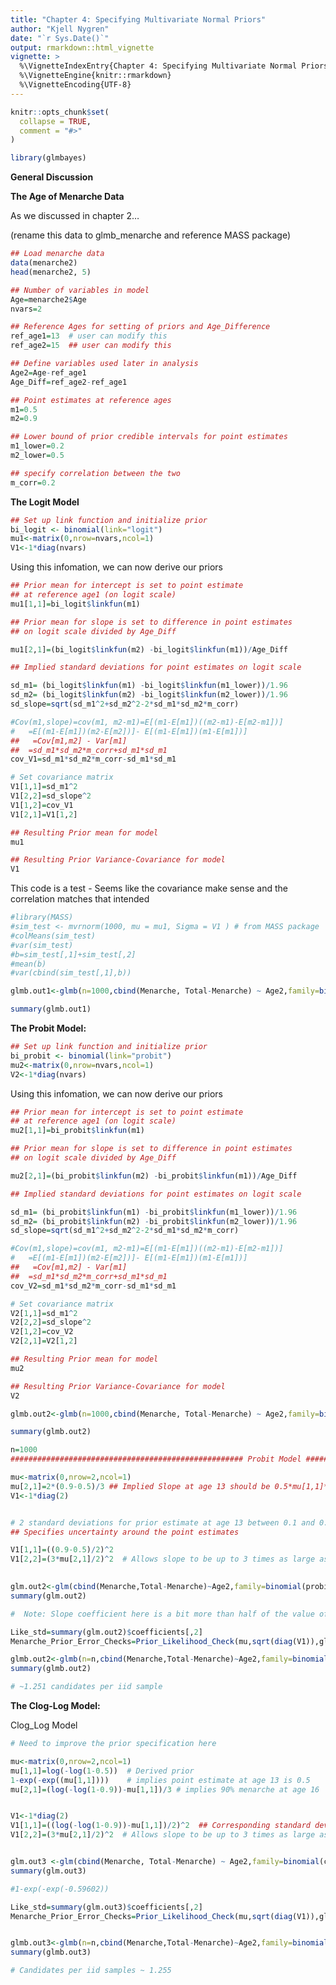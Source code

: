 ```yaml
---
title: "Chapter 4: Specifying Multivariate Normal Priors"
author: "Kjell Nygren"
date: "`r Sys.Date()`"
output: rmarkdown::html_vignette
vignette: >
  %\VignetteIndexEntry{Chapter 4: Specifying Multivariate Normal Priors}
  %\VignetteEngine{knitr::rmarkdown}
  %\VignetteEncoding{UTF-8}
---
```


```r
knitr::opts_chunk$set(
  collapse = TRUE,
  comment = "#>"
)
```

```r
library(glmbayes)
```

**General Discussion**

**The Age of Menarche Data**


As we discussed in chapter 2...

(rename this data to glmb_menarche and reference MASS package) 

```r
## Load menarche data
data(menarche2)
head(menarche2, 5)

```

```r
## Number of variables in model
Age=menarche2$Age
nvars=2

## Reference Ages for setting of priors and Age_Difference
ref_age1=13  # user can modify this
ref_age2=15  ## user can modify this

## Define variables used later in analysis
Age2=Age-ref_age1
Age_Diff=ref_age2-ref_age1

```

```r

## Point estimates at reference ages
m1=0.5  
m2=0.9

## Lower bound of prior credible intervals for point estimates
m1_lower=0.2
m2_lower=0.5

## specify correlation between the two
m_corr=0.2
```



**The Logit Model**

```r

## Set up link function and initialize prior
bi_logit <- binomial(link="logit")
mu1<-matrix(0,nrow=nvars,ncol=1)
V1<-1*diag(nvars)
```


Using this infomation, we can now derive our priors

```r
## Prior mean for intercept is set to point estimate 
## at reference age1 (on logit scale)
mu1[1,1]=bi_logit$linkfun(m1)

## Prior mean for slope is set to difference in point estimates
## on logit scale divided by Age_Diff

mu1[2,1]=(bi_logit$linkfun(m2) -bi_logit$linkfun(m1))/Age_Diff 

## Implied standard deviations for point estimates on logit scale

sd_m1= (bi_logit$linkfun(m1) -bi_logit$linkfun(m1_lower))/1.96
sd_m2= (bi_logit$linkfun(m2) -bi_logit$linkfun(m2_lower))/1.96
sd_slope=sqrt(sd_m1^2+sd_m2^2-2*sd_m1*sd_m2*m_corr)

#Cov(m1,slope)=cov(m1, m2-m1)=E[(m1-E[m1])((m2-m1)-E[m2-m1])]
#   =E[(m1-E[m1])(m2-E[m2])]- E[(m1-E[m1])(m1-E[m1])]
##   =Cov[m1,m2] - Var[m1]
##  =sd_m1*sd_m2*m_corr+sd_m1*sd_m1
cov_V1=sd_m1*sd_m2*m_corr-sd_m1*sd_m1

# Set covariance matrix
V1[1,1]=sd_m1^2
V1[2,2]=sd_slope^2
V1[1,2]=cov_V1
V1[2,1]=V1[1,2]
```


```r
## Resulting Prior mean for model
mu1
```

```r
## Resulting Prior Variance-Covariance for model
V1
```

This code is a test - Seems like the covariance make sense and the correlation matches that intended

```r
#library(MASS)
#sim_test <- mvrnorm(1000, mu = mu1, Sigma = V1 ) # from MASS package
#colMeans(sim_test)
#var(sim_test)
#b=sim_test[,1]+sim_test[,2]
#mean(b)
#var(cbind(sim_test[,1],b))
```



```r
glmb.out1<-glmb(n=1000,cbind(Menarche, Total-Menarche) ~ Age2,family=binomial(logit),mu=mu1,Sigma=V1,Gridtype=1, data=menarche2)
```


```r
summary(glmb.out1)
```




**The Probit Model: **


```r
## Set up link function and initialize prior
bi_probit <- binomial(link="probit")
mu2<-matrix(0,nrow=nvars,ncol=1)
V2<-1*diag(nvars)
```

Using this infomation, we can now derive our priors

```r
## Prior mean for intercept is set to point estimate 
## at reference age1 (on logit scale)
mu2[1,1]=bi_probit$linkfun(m1)

## Prior mean for slope is set to difference in point estimates
## on logit scale divided by Age_Diff

mu2[2,1]=(bi_probit$linkfun(m2) -bi_probit$linkfun(m1))/Age_Diff 

## Implied standard deviations for point estimates on logit scale

sd_m1= (bi_probit$linkfun(m1) -bi_probit$linkfun(m1_lower))/1.96
sd_m2= (bi_probit$linkfun(m2) -bi_probit$linkfun(m2_lower))/1.96
sd_slope=sqrt(sd_m1^2+sd_m2^2-2*sd_m1*sd_m2*m_corr)

#Cov(m1,slope)=cov(m1, m2-m1)=E[(m1-E[m1])((m2-m1)-E[m2-m1])]
#   =E[(m1-E[m1])(m2-E[m2])]- E[(m1-E[m1])(m1-E[m1])]
##   =Cov[m1,m2] - Var[m1]
##  =sd_m1*sd_m2*m_corr+sd_m1*sd_m1
cov_V2=sd_m1*sd_m2*m_corr-sd_m1*sd_m1

# Set covariance matrix
V2[1,1]=sd_m1^2
V2[2,2]=sd_slope^2
V2[1,2]=cov_V2
V2[2,1]=V2[1,2]
```

```r
## Resulting Prior mean for model
mu2
```

```r
## Resulting Prior Variance-Covariance for model
V2
```

```r
glmb.out2<-glmb(n=1000,cbind(Menarche, Total-Menarche) ~ Age2,family=binomial(probit),mu=mu2,Sigma=V2,Gridtype=1, data=menarche2)
```


```r
summary(glmb.out2)
```



```r
n=1000
#################################################### Probit Model ############################################

mu<-matrix(0,nrow=2,ncol=1)
mu[2,1]=2*(0.9-0.5)/3 ## Implied Slope at age 13 should be 0.5*mu[1,1]*(0.9-0.5)/3 
V1<-1*diag(2)


# 2 standard deviations for prior estimate at age 13 between 0.1 and 0.9
## Specifies uncertainty around the point estimates

V1[1,1]=((0.9-0.5)/2)^2 
V1[2,2]=(3*mu[2,1]/2)^2  # Allows slope to be up to 3 times as large as point estimate 

  
glm.out2<-glm(cbind(Menarche,Total-Menarche)~Age2,family=binomial(probit), data=menarche2)
summary(glm.out2)

#  Note: Slope coefficient here is a bit more than half of the value of that in the logit model 

Like_std=summary(glm.out2)$coefficients[,2]
Menarche_Prior_Error_Checks=Prior_Likelihood_Check(mu,sqrt(diag(V1)),glm.out2$coefficients,Like_std)

glmb.out2<-glmb(n=n,cbind(Menarche,Total-Menarche)~Age2,family=binomial(probit),mu=mu,Sigma=V1,Gridtype=1,data=menarche2)
summary(glmb.out2)

# ~1.251 candidates per iid sample
```


**The Clog-Log Model:**

#################################################### Clog_Log Model ############################################

```r

# Need to improve the prior specification here 

mu<-matrix(0,nrow=2,ncol=1)
mu[1,1]=log(-log(1-0.5))  # Derived prior
1-exp(-exp((mu[1,1])))    # implies point estimate at age 13 is 0.5
mu[2,1]=(log(-log(1-0.9))-mu[1,1])/3 # implies 90% menarche at age 16


V1<-1*diag(2)
V1[1,1]=((log(-log(1-0.9))-mu[1,1])/2)^2  ## Corresponding standard deviation
V1[2,2]=(3*mu[2,1]/2)^2  # Allows slope to be up to 3 times as large as point estimate 


glm.out3 <-glm(cbind(Menarche, Total-Menarche) ~ Age2,family=binomial(cloglog), data=menarche2)
summary(glm.out3)

#1-exp(-exp(-0.59602))

Like_std=summary(glm.out3)$coefficients[,2]
Menarche_Prior_Error_Checks=Prior_Likelihood_Check(mu,sqrt(diag(V1)),glm.out3$coefficients,Like_std)


glmb.out3<-glmb(n=n,cbind(Menarche,Total-Menarche)~Age2,family=binomial(cloglog),mu=mu,Sigma=V1,Gridtype=1,data=menarche2)
summary(glmb.out3)

# Candidates per iid samples ~ 1.255

```
